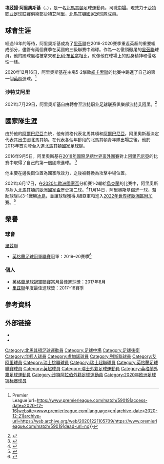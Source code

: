 {{Expand language|1=en|time=2020-08-24T08:28:53+00:00}}
{{noteTA
|G1=football
|G2=UEFA
|G3=EPL
|G4=FAcup
|1=zh-hans:阿利奥斯基;zh-hk:阿里奧斯基;zh-tw:阿里奧斯基;
}}
{{Infobox football biography
| name                =  埃茲揚·阿里奧斯基<br />Ezgjan Alioski
| image               = Ukro-Maki_(17)_(cropped).jpg
| caption             = 
| fullname            = Ezgjan Alioski
| nickname            = Gianni
| birth_date          = {{birth date and age|1992|2|12|df=y}}
| birth_place         = {{flagicon|MKD}} [[北馬其頓|北馬其頓]][[普里莱普|普里莱普]]
| height              = {{convert|1.72|m|ftin|0|abbr=on}}
| position            = 中場，後衛
| currentclub         = [[沙特艾阿里足球會|沙特艾阿里]]
| clubnumber          = 7
| youthyears1         = 2003–2010
| youthclubs1         = [[伯尔尼年轻人体育俱乐部|伯爾尼年輕人]]
| years1              = 2010–2013
| clubs1              =  [[伯尔尼年轻人体育俱乐部|伯爾尼年輕人B隊]]
| caps1               = 57
| goals1              = 4
| years2              = 2013–2016
| clubs2              = [[沙夫豪森足球會|沙夫豪森]] 
| caps2               = 77
| goals2              = 4
| years3              = 2015–2016
| clubs3              = → [[盧加諾足球會|盧加諾]] (租借)
| caps3               = 16
| goals3              = 3
| years4              = 2016–2017
| clubs4              = [[盧加諾足球會|盧加諾]]
| caps4               = 34
| goals4             = 16
| years5              = 2017–2021
| clubs5              = [[列斯聯足球會|里茲聯]]
| caps5               = 161
| goals5              = 21
| years6              = 2021–
| clubs6              = [[沙特艾阿里足球會|沙特艾阿里]]
| caps6               = 23
| goals6              = 6
| nationalyears1 = 2010–2011     | nationalteam1 = 北馬其頓U19 | nationalcaps1 = 6  | nationalgoals1 = 0
| nationalyears2 = 2013–2014 | nationalteam2 = [[馬其頓21歲以下國家足球隊|北馬其頓U21]] | nationalcaps2 = 10  | nationalgoals2 = 0
| nationalyears3 = 2013– | nationalteam3 = {{flagicon|MKD}} [[北馬其頓國家足球隊|北馬其頓]] | nationalcaps3 = 56  | nationalgoals3 = 12
| medaltemplates      = 
| club-update         = 2022年3月18日
| nationalteam-update = 2022年3月30日
}}

'''埃茲揚·阿里奧斯基'''（{{lang-en|Ezgjan Alioski}}，{{bd|1992年|2月12日}}），是一名[[北馬其頓|北馬其頓]]足球運動員，司職[[中場|中場]]。現效力于[[沙特职业足球联赛|沙特职业足球联赛]]俱樂部[[沙特艾阿里足球會|沙特艾阿里]]，[[北馬其頓國家足球隊|北馬其頓國家足球隊]]成員。

== 球會生涯 ==
經過16年的等待，阿里奧斯基成為了[[列斯聯足球會|里茲聯]]在2019-2020賽季重返英超的重要組成部分，儘管有兩個賽季在英國的三級聯賽中踢球。作為一名徹頭徹尾的[[列斯聯足球會|里茲聯]]球員，他的踢球風格被拿來和[[比利·布藍拿|比利·布藍拿]]相比，就像他在球場上的獻身精神和侵略性一樣。

2020年12月16日，阿里奧斯基在主場5-2擊敗[[纽卡斯尔联足球俱乐部|紐卡索聯]]的比賽中踢進了自己的第一個[[英超|英超]]進球。<ref>{{Cite web|title=Leeds v Newcastle, 2020/21 {{!}} Premier League|url=https://www.premierleague.com/match/59019|access-date=2020-12-16|website=www.premierleague.com|language=en|archive-date=2020-12-21|archive-url=https://web.archive.org/web/20201221105709/https://www.premierleague.com/match/59019|dead-url=no}}</ref>

=== 沙特艾阿里 ===
2021年7月29日，阿里奧斯基自由轉會至[[沙特职业足球联赛|沙特职业足球联赛]]俱樂部[[沙特艾阿里足球會|沙特艾阿里]]。<ref>{{cite web|url=https://theathletic.com/news/ezgjan-alioski-signs-for-al-ahli-after-leeds-exit/wf6rHVqd9UaS|title=Ezgjan Alioski signs for Al-Ahli after Leeds exit|publisher=The Athletic|date=2021-07-29|access-date=2021-07-30|archive-date=2021-07-29|archive-url=https://web.archive.org/web/20210729181551/https://theathletic.com/news/ezgjan-alioski-signs-for-al-ahli-after-leeds-exit/wf6rHVqd9UaS|dead-url=no}}</ref>

== 國家隊生涯 ==
由於他的[[阿爾巴尼亞|阿爾巴尼亞]]血統，他有資格代表北馬其頓和[[阿爾巴尼亞國家足球隊|阿爾巴尼亞]]，阿里奧斯基決定代表其出生國北馬其頓。在代表各個年齡段的北馬其頓青年隊出場之後，他於2013年首次登台入選[[北馬其頓國家足球隊|北馬其頓國家足球隊]]。

2016年9月5日，阿里奧斯基在[[2018年國際足總世界盃外圍賽|2018年國際足總世界盃外圍賽]]對上[[阿爾巴尼亞國家足球隊|阿爾巴尼亞]]的比賽中取得了自己的第一個國際進球。
<ref>{{Cite web |url=https://africa.espn.com/football/report?gameId=431872 |title=Albania 1-1 Macedonia |accessdate=2020-08-06 |archive-date=2019-12-09 |archive-url=https://web.archive.org/web/20191209190326/https://africa.espn.com/football/report?gameId=431872 |dead-url=no }}</ref>

他主要在邊後衛位置為國家隊效力，之後被轉換為攻擊中場位置。

2021年6月17日，在[[2020年歐洲國家盃|2020年歐洲國家盃]]分組賽1-2輸給[[烏克蘭國家足球隊|烏克蘭]]的比賽中，阿里奧斯基射入[[北馬其頓國家足球隊|北馬其頓]]的[[歐洲國家盃|歐洲國家盃]]歷史第二球。<ref>{{Cite web|title=Belgium tops Denmark 2-1 at Euro 2020, players honor Eriksen|language=en|url=https://www.taiwannews.com.tw/en/news/4226121|publisher=Taiwan News|date=2021-06-18|access-date=2021-06-18|archive-date=2021-06-28|archive-url=https://web.archive.org/web/20210628075045/https://www.taiwannews.com.tw/en/news/4226121|dead-url=no}}</ref>11月14日，阿里奧斯基踢進一球，幫助球隊以3-1戰勝[[冰島國家足球隊|冰島]]，並讓球隊獲得J組亞軍和進入[[2022年國際足總世界盃外圍賽_–_歐洲區第二圈|2022年世界杯歐洲區附加賽]]。<ref>{{cite web |url=https://www.fifa.com/tournaments/mens/worldcup/qatar2022/qualifiers/uefa/match-center/400155746 |archive-url=https://web.archive.org/web/20211117081008/https://www.fifa.com/tournaments/mens/worldcup/qatar2022/qualifiers/uefa/match-center/400155746 |url-status=dead |archive-date=2021-11-17 |title=North Macedonia 3–1 Iceland |website=FIFA |date=2021-11-14 }}</ref>

== 榮譽 ==
=== 球會 ===
;{{flagicon|ENG}} [[列斯聯足球會|里茲聯]]
* [[英格蘭足球冠軍聯賽|英格蘭足球冠軍聯賽]]冠軍：2019–20賽季<ref>{{cite web |url=https://www.leedsunited.com/news/team-news/26806/leeds-united-are-champions |title=Leeds United are champions! |publisher=Leeds United F.C. |date=2020-07-18 |access-date=2020-07-18 |archive-date=2020-11-18 |archive-url=https://web.archive.org/web/20201118001015/https://www.leedsunited.com/news/team-news/26806/leeds-united-are-champions |dead-url=no }}</ref>

=== 個人 ===
* [[英格蘭足球冠軍聯賽|英格蘭足球冠軍聯賽]]當月最佳進球獎：2017年8月
* [[列斯聯足球會|里茲聯]]年度最佳進球獎：2017–18賽季

== 參考資料 ==
{{Reflist|2}}

== 外部链接 ==
{{commons category}}
*{{Soccerbase}}
*{{Soccerway}}

{{2020年欧洲足球锦标赛北马其顿参赛名单}}

{{DEFAULTSORT:Alioski, Ezgjan}}
[[Category:北馬其頓足球運動員|Category:北馬其頓足球運動員]]
[[Category:足球中場|Category:足球中場]]
[[Category:足球後衛|Category:足球後衛]]
[[Category:年輕人球員|Category:年輕人球員]]
[[Category:盧加諾球員|Category:盧加諾球員]]
[[Category:列斯聯球員|Category:列斯聯球員]]
[[Category:艾阿里球員|Category:艾阿里球員]]
[[Category:瑞士挑聯球員|Category:瑞士挑聯球員]]
[[Category:瑞士超聯球員|Category:瑞士超聯球員]]
[[Category:英格蘭足球聯賽球員|Category:英格蘭足球聯賽球員]]
[[Category:英超球員|Category:英超球員]]
[[Category:瑞士外籍足球運動員|Category:瑞士外籍足球運動員]]
[[Category:英格蘭外籍足球運動員|Category:英格蘭外籍足球運動員]]
[[Category:沙特阿拉伯外籍足球運動員|Category:沙特阿拉伯外籍足球運動員]]
[[Category:2020年欧洲足球锦标赛球员|Category:2020年欧洲足球锦标赛球员]]